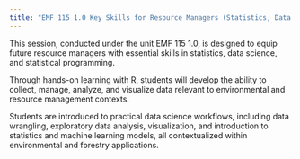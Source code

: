 ```yaml
---
title: "EMF 115 1.0 Key Skills for Resource Managers (Statistics, Data Science and Statistical Programming)"
---
```


This session, conducted under the unit EMF 115 1.0, is designed to equip future resource managers with essential skills in statistics, data science, and statistical programming.

Through hands-on learning with R, students will develop the ability to collect, manage, analyze, and visualize data relevant to environmental and resource management contexts.

Students are introduced to practical data science workflows, including data wrangling, exploratory data analysis, visualization, and introduction to statistics and machine learning models, all contextualized within environmental and forestry applications.
